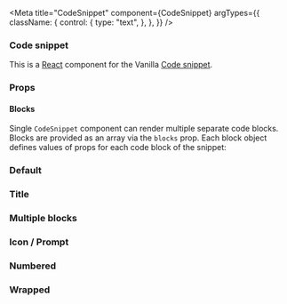 

<Meta
  title="CodeSnippet"
  component={CodeSnippet}
  argTypes={{
    className: {
      control: {
        type: "text",
      },
    },
  }}
/>

### Code snippet

This is a [React](https://reactjs.org/) component for the Vanilla [Code snippet](https://docs.vanillaframework.io/base/code#code-snippet/).

### Props

<ArgsTable of={CodeSnippet} />

#### Blocks

Single `CodeSnippet` component can render multiple separate code blocks. Blocks are provided as an array via the `blocks` prop. Each block object defines values of props for each code block of the snippet:

<ArgsTable of={CodeSnippetBlock} />

### Default

<Canvas>
  <Story name="Default">
    <CodeSnippet blocks={[ {code: "Mode: all Settings: maas_url=http://192.168.122.1:5240/MAAS"} ]} />
  </Story>
</Canvas>

### Title

<Canvas>
  <Story name="Title">
    <CodeSnippet blocks={[ { title: "Output", code: "Mode: all Settings: maas_url=http://192.168.122.1:5240/MAAS"} ]} />
  </Story>
</Canvas>

### Multiple blocks

<Canvas>
  <Story name="Multiple blocks">
    <CodeSnippet blocks={[
      { title: "JavaScript", code: "console.log('Vanilla');"},
      { title: "Output", code: "Vanilla" },
    ]} />
  </Story>
</Canvas>


### Icon / Prompt

<Canvas>
  <Story name="Icon">
    <CodeSnippet blocks={[
       { title: "Install on Linux", icon: "linuxPrompt", code: "snap install toto"},
       { title: "Install on Windows", icon: "windowsPrompt", code: "snap install toto"},
       { title: "Get from the Store", icon: "url", code: "http://snapcraft.io/toto"} ,
     ]}/>
  </Story>
</Canvas>

### Numbered

<Canvas>
  <Story name="Numbered">
    <CodeSnippet blocks={[
       { numbered: true,
         code: `#!/bin/bash
set -eu . $CONJURE_UP_SPELLSDIR/sdk/common.sh
if [[ "$JUJU_PROVIDERTYPE" == "lxd" ]]; then
  debug "Running pre-deploy for $CONJURE_UP_SPELL"
  sed "s/##MODEL##/$JUJU_MODEL/" $(scriptPath)/lxd-profile.yaml | lxc profile edit "juju-$JUJU_MODEL" || exposeResult "Failed to set profile" $? "false"
fi
exposeResult "Successful pre-deploy." 0 "true"`
       },
     ]}/>
  </Story>
</Canvas>

### Wrapped

<Canvas>
  <Story name="Wrapped">
    <CodeSnippet blocks={[
       { numbered: true,
         isWrapped: true,
         code: `#!/bin/bash
set -eu . $CONJURE_UP_SPELLSDIR/sdk/common.sh
if [[ "$JUJU_PROVIDERTYPE" == "lxd" ]]; then
  debug "Running pre-deploy for $CONJURE_UP_SPELL"
  sed "s/##MODEL##/$JUJU_MODEL/" $(scriptPath)/lxd-profile.yaml | lxc profile edit "juju-$JUJU_MODEL" || exposeResult "Failed to set profile" $? "false"
fi
exposeResult "Successful pre-deploy." 0 "true"`
       },
     ]}/>
  </Story>
</Canvas>
